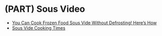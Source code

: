 # (PART) Sous Video {-}

- [You Can Cook Frozen Food Sous Vide Without Defrosting! Here’s How](https://www.chefsteps.com/activities/you-can-cook-frozen-food-sous-vide-without-defrosting-here-s-how)
- [Sous Vide Cooking Times](https://www.chefsteps.com/activities/sous-vide-time-and-temperature-guide)
